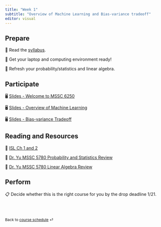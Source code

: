```yaml
---
title: "Week 1"
subtitle: "Overview of Machine Learning and Bias-variance tradeoff"
editor: visual
---
```


## Prepare

📖 Read the [syllabus](/course-syllabus.html).

📖 Get your laptop and computing environment ready!

📖 Refresh your probability/statistics and linear algebra.

## Participate

🖥️ [Slides - Welcome to MSSC 6250](/slides/01-syllabus.html)

🖥️ [Slides - Overview of Machine Learning](/slides/02-overview.html)

🖥️ [Slides - Bias-variance Tradeoff](/slides/03-bias-var.html)

## Reading and Resources

📖 [ISL Ch 1 and 2](https://www.statlearning.com/)

📖 [Dr. Yu MSSC 5780 Probability and Statistics Review](https://math4780-f23.github.io/website/slides/03-prob-stat.html#/title-slide)

📖 [Dr. Yu MSSC 5780 Linear Algebra Review](https://math4780-f23.github.io/website/slides/06-mat.html#/title-slide)

## Perform

📋 Decide whether this is the right course for you by the drop deadline 1/21.


<!-- 📋 [Lab-00 Posit Cloud](/exercise/lab00-posit.html) -->

<!-- 📋 [Lab-01 Running R Script](/exercise/lab01-rscript.html) -->

<br><br>

::: {style="font-size: 0.875em;"}
Back to [course schedule](/ "Course schedule") ⏎
:::
